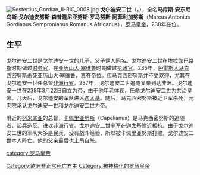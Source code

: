 {{unreferenced|time=2012-9-5}} 
{{Infobox Roman emperor
| name = 戈尔迪安二世
| title = [[罗马帝国|罗马帝国]][[罗马皇帝|第二十九任皇帝]]
| full name =马库斯·安东尼乌斯·戈尔迪安努斯·森普隆尼亚努斯·罗马努斯·阿菲利加努斯
| image= GordianusIIsest.jpg
| caption =铸有戈尔迪安二世头像的[[迪纳厄斯|迪纳厄斯]]硬币
| reign =238年3月22日－4月12日（{{age in years and days|238|3|22|238|4|12|age=no}}）
| predecessor =[[色雷斯人马克西密努斯|色雷斯人马克西密努斯]]
| successor =[[普皮恩努斯|普皮恩努斯]]和[[巴尔比努斯|巴尔比努斯]]
| spouse =
| issue =
| dynasty =
| father =
| mother =
| birth_date =约192年
| birth_place =
| death_date ={{death date|238|4|12}}（约46岁）
| death_place =[[迦太基|迦太基]]
| place of burial =
|}}
[[File:Sestertius_Gordian_II-RIC_0008.jpg|thumb]]
'''戈尔迪安二世'''（{{lang-la|Gordianus II}}，{{bd|约192年||238年|4月12日||}}），全名'''马库斯·安东尼乌斯·戈尔迪安努斯·森普隆尼亚努斯·罗马努斯·阿菲利加努斯'''（Marcus Antonius Gordianus Sempronianus Romanus Africanus），[[罗马皇帝|罗马皇帝]]，238年在位。

== 生平 ==
戈尔迪安二世是[[戈尔迪安一世|戈尔迪安一世]]的儿子，父子俩人同名。戈尔迪安二世在[[埃拉伽巴路斯|埃拉伽巴路斯]]时期做过[[财务官|财务官]]，在[[亚历山大·塞维鲁|亚历山大·塞维鲁]]时期做过[[执政官|执政官]]。235年，[[色雷斯人马克西密努斯|色雷斯人马克西密努斯]]杀死亚历山大·塞维鲁，篡夺帝位。但马克西密努斯并不受欢迎，尤其在戈尔迪安一世任总督[[非洲行省|非洲行省]]。237年，戈尔迪安二世追随父亲到达非洲。戈尔迪安一世在238年3月22日自立为帝，由于他年老体衰，任命戈尔迪安二世为共治皇帝。几天后，戈尔迪安的军队进入[[迦太基|迦太基]]。随后，马克西密努斯被近卫军杀死，元老院承认戈尔迪安一世和戈尔迪安二世为帝。

附近的[[努米底亚|努米底亚]]的总督，[[卡佩里亚努斯|卡佩里亚努斯]]（Capelianus）是马克西密努斯的追随者，起兵造反，进攻非洲行省。戈尔迪安二世率军在迦太基附近抵抗。由于戈尔迪安二世的军队大多是民兵，没有战斗经验，所以被卡佩里亚努斯打败，戈尔迪安二世本人阵亡。他的父亲最后也上吊自杀。


{{罗马帝国皇帝| 本人=[[戈尔迪安一世|戈尔迪安一世]]和戈尔迪安二世| 时间 =  238 | 之前=[[馬克西米努斯·色雷克斯|馬克西米努斯·色雷克斯]] | 之后=[[普皮恩努斯|普皮恩努斯]]和[[巴尔比努斯|巴尔比努斯]] | 同时=[[馬克西米努斯·色雷克斯|馬克西米努斯·色雷克斯]]（235-238）}}
{{Authority control}}
[[category:罗马皇帝|category:罗马皇帝]]
[[Category:欧洲非正常死亡君主|Category:欧洲非正常死亡君主]]
[[Category:被神格化的罗马皇帝|Category:被神格化的罗马皇帝]]